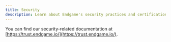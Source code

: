```yaml
---
title: Security
description: Learn about Endgame's security practices and certifications
---
```


You can find our security-related documentation at [https://trust.endgame.io/](https://trust.endgame.io/).
